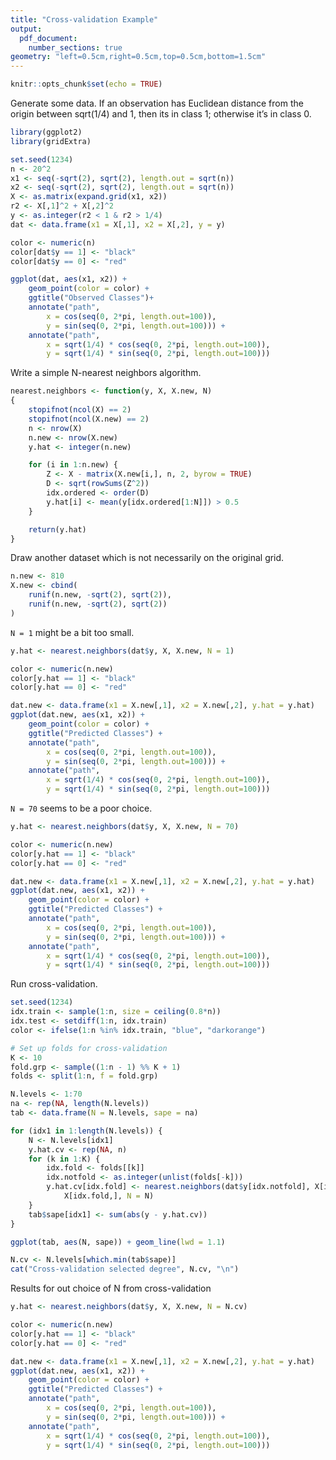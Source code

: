 ```yaml
---
title: "Cross-validation Example"
output:
  pdf_document:
    number_sections: true
geometry: "left=0.5cm,right=0.5cm,top=0.5cm,bottom=1.5cm"
---
```


```r
knitr::opts_chunk$set(echo = TRUE)
```

Generate some data. If an observation has Euclidean distance from the origin between sqrt(1/4) and 1, then its in class 1; otherwise it's in class 0.
```r
library(ggplot2)
library(gridExtra)

set.seed(1234)
n <- 20^2
x1 <- seq(-sqrt(2), sqrt(2), length.out = sqrt(n))
x2 <- seq(-sqrt(2), sqrt(2), length.out = sqrt(n))
X <- as.matrix(expand.grid(x1, x2))
r2 <- X[,1]^2 + X[,2]^2
y <- as.integer(r2 < 1 & r2 > 1/4)
dat <- data.frame(x1 = X[,1], x2 = X[,2], y = y)

color <- numeric(n)
color[dat$y == 1] <- "black"
color[dat$y == 0] <- "red"

ggplot(dat, aes(x1, x2)) +
    geom_point(color = color) +
	ggtitle("Observed Classes")+
	annotate("path",
		x = cos(seq(0, 2*pi, length.out=100)),
		y = sin(seq(0, 2*pi, length.out=100))) +
	annotate("path",
		x = sqrt(1/4) * cos(seq(0, 2*pi, length.out=100)),
		y = sqrt(1/4) * sin(seq(0, 2*pi, length.out=100)))
```

Write a simple N-nearest neighbors algorithm.
``` r
nearest.neighbors <- function(y, X, X.new, N)
{
	stopifnot(ncol(X) == 2)
	stopifnot(ncol(X.new) == 2)
	n <- nrow(X)
	n.new <- nrow(X.new)
	y.hat <- integer(n.new)

	for (i in 1:n.new) {
		Z <- X - matrix(X.new[i,], n, 2, byrow = TRUE)
		D <- sqrt(rowSums(Z^2))
		idx.ordered <- order(D)
		y.hat[i] <- mean(y[idx.ordered[1:N]]) > 0.5
	}

	return(y.hat)
}
```

Draw another dataset which is not necessarily on the original grid.
``` r
n.new <- 810
X.new <- cbind(
	runif(n.new, -sqrt(2), sqrt(2)),
	runif(n.new, -sqrt(2), sqrt(2))
)
```

`N = 1` might be a bit too small.
``` R
y.hat <- nearest.neighbors(dat$y, X, X.new, N = 1)

color <- numeric(n.new)
color[y.hat == 1] <- "black"
color[y.hat == 0] <- "red"

dat.new <- data.frame(x1 = X.new[,1], x2 = X.new[,2], y.hat = y.hat)
ggplot(dat.new, aes(x1, x2)) +
    geom_point(color = color) +
	ggtitle("Predicted Classes") +
	annotate("path",
		x = cos(seq(0, 2*pi, length.out=100)),
		y = sin(seq(0, 2*pi, length.out=100))) +
	annotate("path",
		x = sqrt(1/4) * cos(seq(0, 2*pi, length.out=100)),
		y = sqrt(1/4) * sin(seq(0, 2*pi, length.out=100)))
```

`N = 70` seems to be a poor choice.
``` R
y.hat <- nearest.neighbors(dat$y, X, X.new, N = 70)

color <- numeric(n.new)
color[y.hat == 1] <- "black"
color[y.hat == 0] <- "red"

dat.new <- data.frame(x1 = X.new[,1], x2 = X.new[,2], y.hat = y.hat)
ggplot(dat.new, aes(x1, x2)) +
    geom_point(color = color) +
	ggtitle("Predicted Classes") +
	annotate("path",
		x = cos(seq(0, 2*pi, length.out=100)),
		y = sin(seq(0, 2*pi, length.out=100))) +
	annotate("path",
		x = sqrt(1/4) * cos(seq(0, 2*pi, length.out=100)),
		y = sqrt(1/4) * sin(seq(0, 2*pi, length.out=100)))
```

Run cross-validation.
``` r
set.seed(1234)
idx.train <- sample(1:n, size = ceiling(0.8*n))
idx.test <- setdiff(1:n, idx.train)
color <- ifelse(1:n %in% idx.train, "blue", "darkorange")

# Set up folds for cross-validation
K <- 10
fold.grp <- sample((1:n - 1) %% K + 1)
folds <- split(1:n, f = fold.grp)

N.levels <- 1:70
na <- rep(NA, length(N.levels))
tab <- data.frame(N = N.levels, sape = na)

for (idx1 in 1:length(N.levels)) {
	N <- N.levels[idx1]
	y.hat.cv <- rep(NA, n)
	for (k in 1:K) {
		idx.fold <- folds[[k]]
		idx.notfold <- as.integer(unlist(folds[-k]))
		y.hat.cv[idx.fold] <- nearest.neighbors(dat$y[idx.notfold], X[idx.notfold,],
			X[idx.fold,], N = N)
	}
	tab$sape[idx1] <- sum(abs(y - y.hat.cv))
}

ggplot(tab, aes(N, sape)) + geom_line(lwd = 1.1)

N.cv <- N.levels[which.min(tab$sape)]
cat("Cross-validation selected degree", N.cv, "\n")
```

Results for out choice of N from cross-validation
``` R
y.hat <- nearest.neighbors(dat$y, X, X.new, N = N.cv)

color <- numeric(n.new)
color[y.hat == 1] <- "black"
color[y.hat == 0] <- "red"

dat.new <- data.frame(x1 = X.new[,1], x2 = X.new[,2], y.hat = y.hat)
ggplot(dat.new, aes(x1, x2)) +
    geom_point(color = color) +
	ggtitle("Predicted Classes") +
	annotate("path",
		x = cos(seq(0, 2*pi, length.out=100)),
		y = sin(seq(0, 2*pi, length.out=100))) +
	annotate("path",
		x = sqrt(1/4) * cos(seq(0, 2*pi, length.out=100)),
		y = sqrt(1/4) * sin(seq(0, 2*pi, length.out=100)))
```


